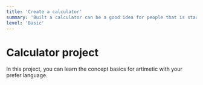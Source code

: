 ```yaml
---
title: 'Create a calculator'
summary: 'Built a calculator can be a good idea for people that is started in programming.'
level: 'Basic'
---
```


# Calculator project

In this project, you can learn the concept basics for artimetic with your prefer language.
